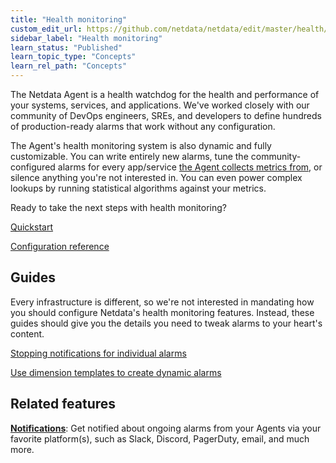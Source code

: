 ```yaml
---
title: "Health monitoring"
custom_edit_url: https://github.com/netdata/netdata/edit/master/health/README.md
sidebar_label: "Health monitoring"
learn_status: "Published"
learn_topic_type: "Concepts"
learn_rel_path: "Concepts"
---
```



The Netdata Agent is a health watchdog for the health and performance of your systems, services, and applications. We've
worked closely with our community of DevOps engineers, SREs, and developers to define hundreds of production-ready
alarms that work without any configuration.

The Agent's health monitoring system is also dynamic and fully customizable. You can write entirely new alarms, tune the
community-configured alarms for every app/service [the Agent collects metrics from](/collectors/COLLECTORS.md), or
silence anything you're not interested in. You can even power complex lookups by running statistical algorithms against
your metrics.

Ready to take the next steps with health monitoring?

[Quickstart](https://github.com/netdata/netdata/edit/master/health/QUICKSTART.md)

[Configuration reference](/docs/nightly/operations/alerts/health)

## Guides

Every infrastructure is different, so we're not interested in mandating how you should configure Netdata's health
monitoring features. Instead, these guides should give you the details you need to tweak alarms to your heart's
content.

[Stopping notifications for individual alarms](https://github.com/netdata/netdata/edit/master/docs/guides/monitor/stop-notifications-alarms.md)

[Use dimension templates to create dynamic alarms](https://github.com/netdata/netdata/edit/master/docs/guides/monitor/dimension-templates.md)

## Related features

**[Notifications](/docs/nightly/operations/alerts/notifications-reference)**: Get notified about ongoing alarms from your Agents via your
favorite platform(s), such as Slack, Discord, PagerDuty, email, and much more.


